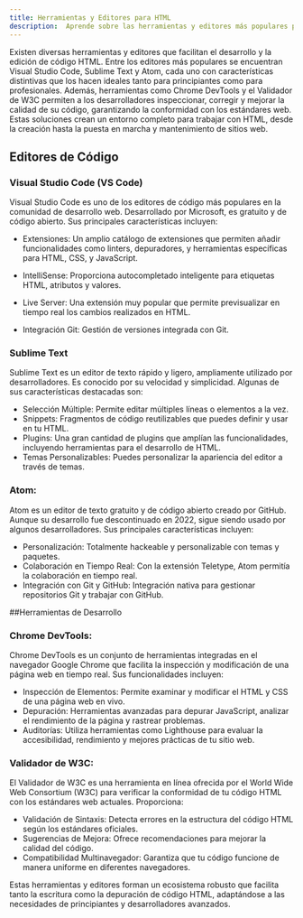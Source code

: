 ```yaml
---
title: Herramientas y Editores para HTML 
description:  Aprende sobre las herramientas y editores más populares para crear y editar código HTML.
---
```


Existen diversas herramientas y editores que facilitan el desarrollo y la edición de código HTML. Entre los editores más populares se encuentran Visual Studio Code, Sublime Text y Atom, cada uno con características distintivas que los hacen ideales tanto para principiantes como para profesionales. Además, herramientas como Chrome DevTools y el Validador de W3C permiten a los desarrolladores inspeccionar, corregir y mejorar la calidad de su código, garantizando la conformidad con los estándares web. Estas soluciones crean un entorno completo para trabajar con HTML, desde la creación hasta la puesta en marcha y mantenimiento de sitios web.

## Editores de Código

### Visual Studio Code (VS Code)

Visual Studio Code es uno de los editores de código más populares en la comunidad de desarrollo web. Desarrollado por Microsoft, es gratuito y de código abierto. Sus principales características incluyen:

* Extensiones: Un amplio catálogo de extensiones que permiten añadir funcionalidades como linters, depuradores, y herramientas específicas para HTML, CSS, y JavaScript.
* IntelliSense: Proporciona autocompletado inteligente para etiquetas HTML, atributos y valores.

* Live Server: Una extensión muy popular que permite previsualizar en tiempo real los cambios realizados en HTML.
* Integración Git: Gestión de versiones integrada con Git.

### Sublime Text

Sublime Text es un editor de texto rápido y ligero, ampliamente utilizado por desarrolladores. Es conocido por su velocidad y simplicidad. Algunas de sus características destacadas son:

* Selección Múltiple: Permite editar múltiples líneas o elementos a la vez.
* Snippets: Fragmentos de código reutilizables que puedes definir y usar en tu HTML.
* Plugins: Una gran cantidad de plugins que amplían las funcionalidades, incluyendo herramientas para el desarrollo de HTML.
* Temas Personalizables: Puedes personalizar la apariencia del editor a través de temas.

### Atom:

Atom es un editor de texto gratuito y de código abierto creado por GitHub. Aunque su desarrollo fue descontinuado en 2022, sigue siendo usado por algunos desarrolladores. Sus principales características incluyen:

* Personalización: Totalmente hackeable y personalizable con temas y paquetes.
* Colaboración en Tiempo Real: Con la extensión Teletype, Atom permitía la colaboración en tiempo real.
* Integración con Git y GitHub: Integración nativa para gestionar repositorios Git y trabajar con GitHub.

##Herramientas de Desarrollo

### Chrome DevTools:

Chrome DevTools es un conjunto de herramientas integradas en el navegador Google Chrome que facilita la inspección y modificación de una página web en tiempo real. Sus funcionalidades incluyen:

* Inspección de Elementos: Permite examinar y modificar el HTML y CSS de una página web en vivo.
* Depuración: Herramientas avanzadas para depurar JavaScript, analizar el rendimiento de la página y rastrear problemas.
* Auditorías: Utiliza herramientas como Lighthouse para evaluar la accesibilidad, rendimiento y mejores prácticas de tu sitio web.

### Validador de W3C:

El Validador de W3C es una herramienta en línea ofrecida por el World Wide Web Consortium (W3C) para verificar la conformidad de tu código HTML con los estándares web actuales. Proporciona:

* Validación de Sintaxis: Detecta errores en la estructura del código HTML según los estándares oficiales.
* Sugerencias de Mejora: Ofrece recomendaciones para mejorar la calidad del código.
* Compatibilidad Multinavegador: Garantiza que tu código funcione de manera uniforme en diferentes navegadores.

Estas herramientas y editores forman un ecosistema robusto que facilita tanto la escritura como la depuración de código HTML, adaptándose a las necesidades de principiantes y desarrolladores avanzados.